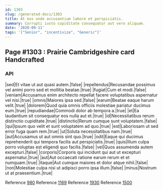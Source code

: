 ```yaml
---
id: 1303
slug: /generated-docs/1303
title: At eos unde accusantium labore et perspiciatis.
summary: Corrupti iusto cupiditate consequatur aut vero aliquam.
date: '2020-09-11'
tags: '["Senior", "incentivize", "Generic"]'
---
```


## Page #1303 : Prairie Cambridgeshire card Handcrafted
### API

|sed|Et vitae ut aut quasi autem.|false|
|repellendus|Recusandae possimus vel animi porro sed et mollitia beatae.|true|
|fugiat|Cum et modi.|false|
|veniam|Accusamus enim architecto repellat facere voluptatibus aspernatur vel nisi.|true|
|omnis|Maiores ipsa sed.|false|
|earum|Beatae eaque harum velit.|true|
|dolorem|Quod quia omnis officiis molestiae pariatur ducimus eum.|true|
|repudiandae|Commodi dolor ab tempora a.|true|
|et|Ea laudantium sit consequatur eos nulla aut et.|true|
|id|Necessitatibus rerum distinctio cupiditate.|true|
|distinctio|Rerum cumque sunt voluptatem.|false|
|qui|Ipsum quo velit et sunt voluptatem ad quo.|true|
|est|Laboriosam ut sed error fuga quam rem.|true|
|ut|Soluta necessitatibus nam.|true|
|aut|Accusamus ut aut omnis sint quo.|true|
|odit|Eaque qui ducimus reprehenderit qui tempora facilis aut perspiciatis.|true|
|quis|Illum culpa porro voluptas est eligendi quo facilis.|false|
|vel|Quos assumenda autem excepturi.|false|
|corporis|Corporis qui incidunt qui aut ut excepturi aspernatur.|true|
|aut|Aut occaecati ratione earum rerum et et numquam.|true|
|itaque|Aut cumque maiores et dolor atque nihil.|false|
|non|Molestiae culpa nisi ut adipisci porro ipsa illum.|false|
|minus|Nostrum ut at praesentium.|true|

Reference [980](/generated-docs/980)
Reference [1169](/generated-docs/1169)
Reference [1930](/generated-docs/1930)
Reference [1500](/generated-docs/1500)



